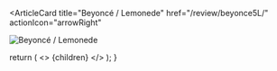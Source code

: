 <ArticleCard
  title="Beyoncé / Lemonede"
  href="/review/beyonce5L/"
  actionIcon="arrowRight"
>

![Beyoncé / Lemonede](../../images/cd/beyonce5L.jpg) 

</ArticleCard>

  return (
    <>
      {children}
    </>
  );
}